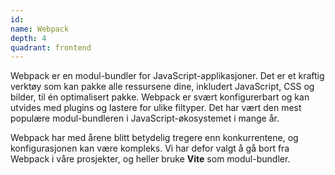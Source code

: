 ```yaml
---
id:
name: Webpack
depth: 4
quadrant: frontend
---
```


Webpack er en modul-bundler for JavaScript-applikasjoner.
Det er et kraftig verktøy som kan pakke alle ressursene dine, inkludert JavaScript, CSS og bilder, til én optimalisert pakke.
Webpack er svært konfigurerbart og kan utvides med plugins og lastere for ulike filtyper.
Det har vært den mest populære modul-bundleren i JavaScript-økosystemet i mange år.

Webpack har med årene blitt betydelig tregere enn konkurrentene, og konfigurasjonen kan være kompleks.
Vi har defor valgt å gå bort fra Webpack i våre prosjekter, og heller bruke **Vite** som modul-bundler.
